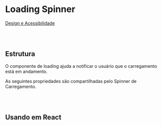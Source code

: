 
# Loading Spinner

[Design e Acessibilidade](https://www.figma.com/design/2bBnJVKkG09JPWCFBIcD1y/%5BDS%5D-Components?m=auto&node-id=14290-533528&t=TyXNmrAZbhl7DmWw-1)

<br></br>

## Estrutura

O componente de loading ajuda a notificar o usuário que o carregamento está em andamento.

<Canvas of={LoadingSpinnerStories.Properties}></Canvas>

<Meta isTemplate />

As seguintes propriedades são compartilhadas pelo Spinner de Carregamento.

<Controls />

<br></br>

## Usando em React

<Source of={LoadingSpinnerStories.FrameworkReact} />
